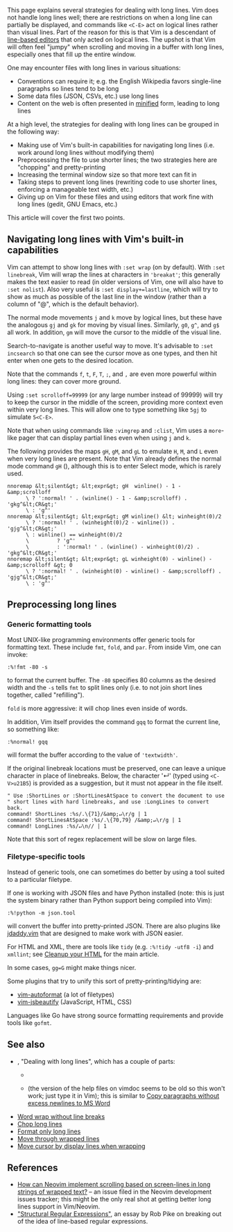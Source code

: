 This page explains several strategies for dealing with long lines. Vim does not handle long lines well; there are restrictions on when a long line can partially be displayed, and commands like <code>&lt;C-E&gt;</code> act on logical lines rather than visual lines. Part of the reason for this is that Vim is a descendant of [[Wikipedia:Line editor|line-based editors]] that only acted on logical lines. The upshot is that Vim will often feel "jumpy" when scrolling and moving in a buffer with long lines, especially ones that fill up the entire window.

One may encounter files with long lines in various situations:

* Conventions can require it; e.g. the English Wikipedia favors single-line paragraphs so lines tend to be long
* Some data files (JSON, CSVs, etc.) use long lines
* Content on the web is often presented in [[Wikipedia:Minification (programming)|minified]] form, leading to long lines

At a high level, the strategies for dealing with long lines can be grouped in the following way:

* Making use of Vim's built-in capabilities for navigating long lines (i.e. work around long lines without modifying them)
* Preprocessing the file to use shorter lines; the two strategies here are "chopping" and pretty-printing
* Increasing the terminal window size so that more text can fit in
* Taking steps to prevent long lines (rewriting code to use shorter lines, enforcing a manageable text width, etc.)
* Giving up on Vim for these files and using editors that work fine with long lines (gedit, GNU Emacs, etc.)

This article will cover the first two points.

==Navigating long lines with Vim's built-in capabilities==

Vim can attempt to show long lines with <code>:set wrap</code> (on by default). With <code>:set linebreak</code>, Vim will wrap the lines at characters in <code>'breakat'</code>; this generally makes the text easier to read (in older versions of Vim, one will also have to <code>:set nolist</code>). Also very useful is <code>:set display+=lastline</code>, which will try to show as much as possible of the last line in the window (rather than a column of "@", which is the default behavior).

The normal mode movements <code>j</code> and <code>k</code> move by logical lines, but these have the analogous <code>gj</code> and <code>gk</code> for moving by visual lines. Similarly, <code>g0</code>, <code>g^</code>, and <code>g$</code> all work. In addition, <code>gm</code> will move the cursor to the middle of the visual line.

Search-to-navigate is another useful way to move. It's advisable to <code>:set incsearch</code> so that one can see the cursor move as one types, and then hit enter when one gets to the desired location.

Note that the commands <code>f</code>, <code>t</code>, <code>F</code>, <code>T</code>, <code>;</code>, and <code>,</code> are even more powerful within long lines: they can cover more ground.

Using <code>:set scrolloff=99999</code> (or any large number instead of 99999) will try to keep the cursor in the middle of the screen, providing more context even within very long lines. This will allow one to type something like <code>5gj</code> to simulate <code>5&lt;C-E&gt;</code>.

Note that when using commands like <code>:vimgrep</code> and <code>:clist</code>, Vim uses a <code>more</code>-like pager that can display partial lines even when using <code>j</code> and <code>k</code>.

The following provides the maps <code>gH</code>, <code>gM</code>, and <code>gL</code> to emulate <code>H</code>, <code>M</code>, and <code>L</code> even when very long lines are present. Note that Vim already defines the normal mode command <code>gH</code> ({{help|gH}}), although this is to enter Select mode, which is rarely used.

<pre>
nnoremap &lt;silent&gt; &lt;expr&gt; gH  winline() - 1 - &amp;scrolloff
      \ ? ':normal! ' . (winline() - 1 - &amp;scrolloff) . 'gkg^&lt;CR&gt;'
      \ : 'g^'
nnoremap &lt;silent&gt; &lt;expr&gt; gM winline() &lt; winheight(0)/2
      \ ? ':normal! ' . (winheight(0)/2 - winline()) . 'gjg^&lt;CR&gt;'
      \ : winline() == winheight(0)/2
      \         ? 'g^'
      \         : ':normal! ' . (winline() - winheight(0)/2) . 'gkg^&lt;CR&gt;'
nnoremap &lt;silent&gt; &lt;expr&gt; gL winheight(0) - winline() - &amp;scrolloff &gt; 0
      \ ? ':normal! ' . (winheight(0) - winline() - &amp;scrolloff) . 'gjg^&lt;CR&gt;'
      \ : 'g^'
</pre>

==Preprocessing long lines==

===Generic formatting tools===

Most UNIX-like programming environments offer generic tools for formatting text. These include <code>fmt</code>, <code>fold</code>, and <code>par</code>. From inside Vim, one can invoke:

<pre>
:%!fmt -80 -s
</pre>

to format the current buffer. The <code>-80</code> specifies 80 columns as the desired width and the <code>-s</code> tells <code>fmt</code> to split lines only (i.e. to not join short lines together, called "refilling").

<code>fold</code> is more aggressive: it will chop lines even inside of words.

In addition, Vim itself provides the command <code>gqq</code> to format the current line, so something like:

<pre>
:%normal! gqq
</pre>

will format the buffer according to the value of <code>'textwidth'</code>.

If the original linebreak locations must be preserved, one can leave a unique character in place of linebreaks. Below, the character '↵' (typed using <code>&lt;C-V&gt;u21B5</code>) is provided as a suggestion, but it must not appear in the file itself.

<pre>
" Use :ShortLines or :ShortLinesAtSpace to convert the document to use
" short lines with hard linebreaks, and use :LongLines to convert back.
command! ShortLines :%s/.\{71}/&amp;↵\r/g | 1
command! ShortLinesAtSpace :%s/.\{70,79} /&amp;↵\r/g | 1
command! LongLines :%s/↵\n// | 1
</pre>

Note that this sort of regex replacement will be slow on large files.

===Filetype-specific tools===

Instead of generic tools, one can sometimes do better by using a tool suited to a particular filetype.

If one is working with JSON files and have Python installed (note: this is just the system binary rather than Python support being compiled into Vim):

<pre>
:%!python -m json.tool
</pre>

will convert the buffer into pretty-printed JSON. There are also plugins like [https://github.com/tpope/vim-jdaddy jdaddy.vim] that are designed to make work with JSON easier.

For HTML and XML, there are tools like <code>tidy</code> (e.g. <code>:%!tidy -utf8 -i</code>) and <code>xmllint</code>; see [[Cleanup your HTML]] for the main article.

In some cases, <code>gg=G</code> might make things nicer.

Some plugins that try to unify this sort of pretty-printing/tidying are:

* [https://github.com/Chiel92/vim-autoformat vim-autoformat] (a lot of filetypes)
* [https://github.com/maksimr/vim-jsbeautify vim-jsbeautify] (JavaScript, HTML, CSS)

Languages like Go have strong source formatting requirements and provide tools like <code>gofmt</code>.

==See also==

* {{help|25.4}}, "Dealing with long lines", which has a couple of parts:
** {{help|edit-no-break}}
** {{help|edit-paragraph-join}} (the version of the help files on vimdoc seems to be old so this won't work; just type it in Vim); this is similar to [[Copy paragraphs without excess newlines to MS Word]]
* [[Word wrap without line breaks]]
* [[Chop long lines]]
* [[Format only long lines]]
* [[Move through wrapped lines]]
* [[Move cursor by display lines when wrapping]]

==References==

* [https://github.com/neovim/neovim/issues/4232 How can Neovim implement scrolling based on screen-lines in long strings of wrapped text?] – an issue filed in the Neovim development issues tracker; this might be the only real shot at getting better long lines support in Vim/Neovim.
* [http://doc.cat-v.org/bell_labs/structural_regexps/se.pdf "Structural Regular Expressions"], an essay by Rob Pike on breaking out of the idea of line-based regular expressions.
